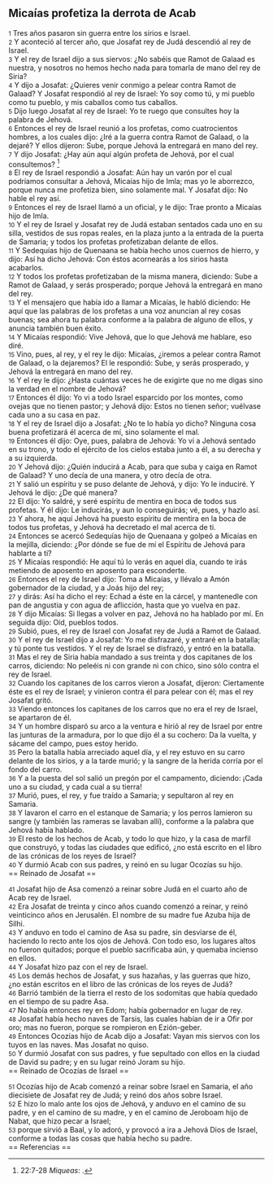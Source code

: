 == Micaías profetiza la derrota de Acab ==

{{anchor|1}} <small>1</small> Tres años pasaron sin guerra entre los sirios e Israel.<br>
{{anchor|2}} <small>2</small> Y aconteció al tercer año, que Josafat rey de Judá descendió al rey de Israel.<br>
{{anchor|3}} <small>3</small> Y el rey de Israel dijo a sus siervos: ¿No sabéis que Ramot de Galaad es nuestra, y nosotros no hemos hecho nada para tomarla de mano del rey de Siria?<br>
{{anchor|4}} <small>4</small> Y dijo a Josafat: ¿Quieres venir conmigo a pelear contra Ramot de Galaad? Y Josafat respondió al rey de Israel: Yo soy como tú, y mi pueblo como tu pueblo, y mis caballos como tus caballos.<br>
{{anchor|5}} <small>5</small> Dijo luego Josafat al rey de Israel: Yo te ruego que consultes hoy la palabra de Jehová.<br>
{{anchor|6}} <small>6</small> Entonces el rey de Israel reunió a los profetas, como cuatrocientos hombres, a los cuales dijo: ¿Iré a la guerra contra Ramot de Galaad, o la dejaré? Y ellos dijeron: Sube, porque Jehová la entregará en mano del rey.<br>
{{anchor|7}} <small>7</small> Y dijo Josafat: ¿Hay aún aquí algún profeta de Jehová, por el cual consultemos? <ref>22:7-28 ''Miqueas'': {{lib|LU|97|2|2}}.</ref><br>
{{anchor|8}} <small>8</small> El rey de Israel respondió a Josafat: Aún hay un varón por el cual podríamos consultar a Jehová, Micaías hijo de Imla; mas yo le aborrezco, porque nunca me profetiza bien, sino solamente mal. Y Josafat dijo: No hable el rey así.<br>
{{anchor|9}} <small>9</small> Entonces el rey de Israel llamó a un oficial, y le dijo: Trae pronto a Micaías hijo de Imla.<br>
{{anchor|10}} <small>10</small> Y el rey de Israel y Josafat rey de Judá estaban sentados cada uno en su silla, vestidos de sus ropas reales, en la plaza junto a la entrada de la puerta de Samaria; y todos los profetas profetizaban delante de ellos.<br>
{{anchor|11}} <small>11</small> Y Sedequías hijo de Quenaana se había hecho unos cuernos de hierro, y dijo: Así ha dicho Jehová: Con éstos acornearás a los sirios hasta acabarlos.<br>
{{anchor|12}} <small>12</small> Y todos los profetas profetizaban de la misma manera, diciendo: Sube a Ramot de Galaad, y serás prosperado; porque Jehová la entregará en mano del rey.<br>
{{anchor|13}} <small>13</small> Y el mensajero que había ido a llamar a Micaías, le habló diciendo: He aquí que las palabras de los profetas a una voz anuncian al rey cosas buenas; sea ahora tu palabra conforme a la palabra de alguno de ellos, y anuncia también buen éxito.<br>
{{anchor|14}} <small>14</small> Y Micaías respondió: Vive Jehová, que lo que Jehová me hablare, eso diré.<br>
{{anchor|15}} <small>15</small> Vino, pues, al rey, y el rey le dijo: Micaías, ¿iremos a pelear contra Ramot de Galaad, o la dejaremos? El le respondió: Sube, y serás prosperado, y Jehová la entregará en mano del rey.<br>
{{anchor|16}} <small>16</small> Y el rey le dijo: ¿Hasta cuántas veces he de exigirte que no me digas sino la verdad en el nombre de Jehová?<br>
{{anchor|17}} <small>17</small> Entonces él dijo: Yo vi a todo Israel esparcido por los montes, como ovejas que no tienen pastor; y Jehová dijo: Estos no tienen señor; vuélvase cada uno a su casa en paz.<br>
{{anchor|18}} <small>18</small> Y el rey de Israel dijo a Josafat: ¿No te lo había yo dicho? Ninguna cosa buena profetizará él acerca de mí, sino solamente el mal.<br>
{{anchor|19}} <small>19</small> Entonces él dijo: Oye, pues, palabra de Jehová: Yo vi a Jehová sentado en su trono, y todo el ejército de los cielos estaba junto a él, a su derecha y a su izquierda.<br>
{{anchor|20}} <small>20</small> Y Jehová dijo: ¿Quién inducirá a Acab, para que suba y caiga en Ramot de Galaad? Y uno decía de una manera, y otro decía de otra.<br>
{{anchor|21}} <small>21</small> Y salió un espíritu y se puso delante de Jehová, y dijo: Yo le induciré. Y Jehová le dijo: ¿De qué manera?<br>
{{anchor|22}} <small>22</small> El dijo: Yo saldré, y seré espíritu de mentira en boca de todos sus profetas. Y él dijo: Le inducirás, y aun lo conseguirás; vé, pues, y hazlo así.<br>
{{anchor|23}} <small>23</small> Y ahora, he aquí Jehová ha puesto espíritu de mentira en la boca de todos tus profetas, y Jehová ha decretado el mal acerca de ti.<br>
{{anchor|24}} <small>24</small> Entonces se acercó Sedequías hijo de Quenaana y golpeó a Micaías en la mejilla, diciendo: ¿Por dónde se fue de mí el Espíritu de Jehová para hablarte a ti?<br>
{{anchor|25}} <small>25</small> Y Micaías respondió: He aquí tú lo verás en aquel día, cuando te irás metiendo de aposento en aposento para esconderte.<br>
{{anchor|26}} <small>26</small> Entonces el rey de Israel dijo: Toma a Micaías, y llévalo a Amón gobernador de la ciudad, y a Joás hijo del rey;<br>
{{anchor|27}} <small>27</small> y dirás: Así ha dicho el rey: Echad a éste en la cárcel, y mantenedle con pan de angustia y con agua de aflicción, hasta que yo vuelva en paz.<br>
{{anchor|28}} <small>28</small> Y dijo Micaías: Si llegas a volver en paz, Jehová no ha hablado por mí. En seguida dijo: Oíd, pueblos todos.<br>
{{anchor|29}} <small>29</small> Subió, pues, el rey de Israel con Josafat rey de Judá a Ramot de Galaad.<br>
{{anchor|30}} <small>30</small> Y el rey de Israel dijo a Josafat: Yo me disfrazaré, y entraré en la batalla; y tú ponte tus vestidos. Y el rey de Israel se disfrazó, y entró en la batalla.<br>
{{anchor|31}} <small>31</small> Mas el rey de Siria había mandado a sus treinta y dos capitanes de los carros, diciendo: No peleéis ni con grande ni con chico, sino sólo contra el rey de Israel.<br>
{{anchor|32}} <small>32</small> Cuando los capitanes de los carros vieron a Josafat, dijeron: Ciertamente éste es el rey de Israel; y vinieron contra él para pelear con él; mas el rey Josafat gritó.<br>
{{anchor|33}} <small>33</small> Viendo entonces los capitanes de los carros que no era el rey de Israel, se apartaron de él.<br>
{{anchor|34}} <small>34</small> Y un hombre disparó su arco a la ventura e hirió al rey de Israel por entre las junturas de la armadura, por lo que dijo él a su cochero: Da la vuelta, y sácame del campo, pues estoy herido.<br>
{{anchor|35}} <small>35</small> Pero la batalla había arreciado aquel día, y el rey estuvo en su carro delante de los sirios, y a la tarde murió; y la sangre de la herida corría por el fondo del carro.<br>
{{anchor|36}} <small>36</small> Y a la puesta del sol salió un pregón por el campamento, diciendo: ¡Cada uno a su ciudad, y cada cual a su tierra!<br>
{{anchor|37}} <small>37</small> Murió, pues, el rey, y fue traído a Samaria; y sepultaron al rey en Samaria.<br>
{{anchor|38}} <small>38</small> Y lavaron el carro en el estanque de Samaria; y los perros lamieron su sangre (y también las rameras se lavaban allí), conforme a la palabra que Jehová había hablado.<br>
{{anchor|39}} <small>39</small> El resto de los hechos de Acab, y todo lo que hizo, y la casa de marfil que construyó, y todas las ciudades que edificó, ¿no está escrito en el libro de las crónicas de los reyes de Israel?<br>
{{anchor|40}} <small>40</small> Y durmió Acab con sus padres, y reinó en su lugar Ocozías su hijo.<br>
== Reinado de Josafat ==

{{anchor|41}} <small>41</small> Josafat hijo de Asa comenzó a reinar sobre Judá en el cuarto año de Acab rey de Israel.<br>
{{anchor|42}} <small>42</small> Era Josafat de treinta y cinco años cuando comenzó a reinar, y reinó veinticinco años en Jerusalén. El nombre de su madre fue Azuba hija de Silhi.<br>
{{anchor|43}} <small>43</small> Y anduvo en todo el camino de Asa su padre, sin desviarse de él, haciendo lo recto ante los ojos de Jehová. Con todo eso, los lugares altos no fueron quitados; porque el pueblo sacrificaba aún, y quemaba incienso en ellos.<br>
{{anchor|44}} <small>44</small> Y Josafat hizo paz con el rey de Israel.<br>
{{anchor|45}} <small>45</small> Los demás hechos de Josafat, y sus hazañas, y las guerras que hizo, ¿no están escritos en el libro de las crónicas de los reyes de Judá?<br>
{{anchor|46}} <small>46</small> Barrió también de la tierra el resto de los sodomitas que había quedado en el tiempo de su padre Asa.<br>
{{anchor|47}} <small>47</small> No había entonces rey en Edom; había gobernador en lugar de rey.<br>
{{anchor|48}} <small>48</small> Josafat había hecho naves de Tarsis, las cuales habían de ir a Ofir por oro; mas no fueron, porque se rompieron en Ezión-geber.<br>
{{anchor|49}} <small>49</small> Entonces Ocozías hijo de Acab dijo a Josafat: Vayan mis siervos con los tuyos en las naves. Mas Josafat no quiso.<br>
{{anchor|50}} <small>50</small> Y durmió Josafat con sus padres, y fue sepultado con ellos en la ciudad de David su padre; y en su lugar reinó Joram su hijo.<br>
== Reinado de Ocozías de Israel ==

{{anchor|51}} <small>51</small> Ocozías hijo de Acab comenzó a reinar sobre Israel en Samaria, el año diecisiete de Josafat rey de Judá; y reinó dos años sobre Israel.<br>
{{anchor|52}} <small>52</small> E hizo lo malo ante los ojos de Jehová, y anduvo en el camino de su padre, y en el camino de su madre, y en el camino de Jeroboam hijo de Nabat, que hizo pecar a Israel;<br>
{{anchor|53}} <small>53</small> porque sirvió a Baal, y lo adoró, y provocó a ira a Jehová Dios de Israel, conforme a todas las cosas que había hecho su padre.<br>
== Referencias ==

<references />
